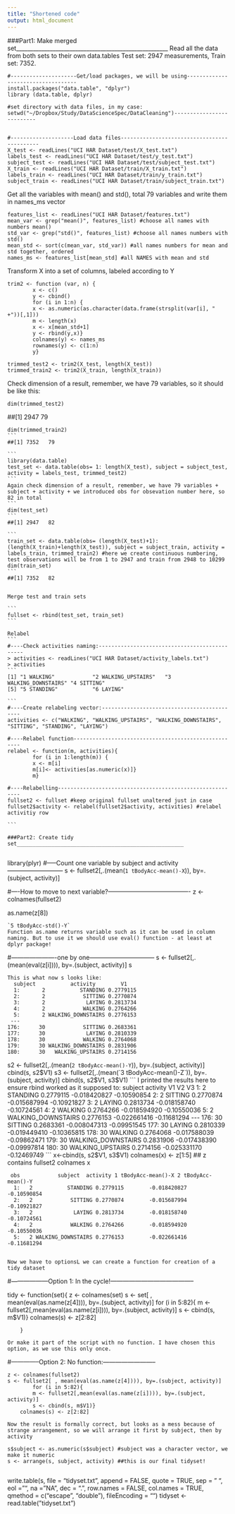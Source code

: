 ```yaml
---
title: "Shortened code"
output: html_document
---
```

###Part1: Make merged set______________________________________________________
Read all the data from both sets to their own data.tables
Test set: 2947 measurements, 
Train set: 7352.

```
#---------------------Get/load packages, we will be using-----------------------------------
install.packages("data.table", "dplyr")
library (data.table, dplyr)

#set directory with data files, in my case: setwd("~/Dropbox/Study/DataScienceSpec/DataCleaning")--------------------------


#--------------------Load data files--------------------------------------------
X_test <- readLines("UCI HAR Dataset/test/X_test.txt")
labels_test <- readLines("UCI HAR Dataset/test/y_test.txt")
subject_test <- readLines("UCI HAR Dataset/test/subject_test.txt")
X_train <- readLines("UCI HAR Dataset/train/X_train.txt")
labels_train <- readLines("UCI HAR Dataset/train/y_train.txt")
subject_train <- readLines("UCI HAR Dataset/train/subject_train.txt")
```

Get all the variables with mean() and std(), total 79 variables and write them in names_ms vector
```
features_list <- readLines("UCI HAR Dataset/features.txt")
mean_var <- grep("mean()", features_list) #choose all names with numbers mean()
std_var <- grep("std()", features_list) #choose all names numbers with std()
mean_std <- sort(c(mean_var, std_var)) #all names numbers for mean and std together, ordered
names_ms <- features_list[mean_std] #all NAMES with mean and std
```

Transform X into a set of columns, labeled according to Y
```
trim2 <- function (var, n) {
        x <- c()
        y <- cbind()
        for (i in 1:n) {
        x <- as.numeric(as.character(data.frame(strsplit(var[i], " +"))[,1]))
        m <- length(x)
        x <- x[mean_std+1]
        y <- rbind(y,x)}
        colnames(y) <- names_ms
        rownames(y) <- c(1:n)
        y}

trimmed_test2 <- trim2(X_test, length(X_test))
trimmed_train2 <- trim2(X_train, length(X_train))
```
Check dimension of a result, remember, we have 79 variables, so it should be like this:
```
dim(trimmed_test2)
```
##[1] 2947   79
````
dim(trimmed_train2)
```
##[1] 7352   79

```
library(data.table)
test_set <- data.table(obs= 1: length(X_test), subject = subject_test, activity = labels_test, trimmed_test2)
```
Again check dimension of a result, remember, we have 79 variables + subject + activity + we introduced obs for obsevation number here, so 82 in total
```
dim(test_set)
```
##[1] 2947   82

```
train_set <- data.table(obs= (length(X_test)+1): (length(X_train)+length(X_test)), subject = subject_train, activity = labels_train, trimmed_train2) #here we create continuous numbering, test observations will be from 1 to 2947 and train from 2948 to 10299 
dim(train_set)
```
##[1] 7352   82


Merge test and train sets

```
fullset <- rbind(test_set, train_set)
```

Relabel
```
#----Check activities naming:----------------------------------------------
> activities <- readLines("UCI HAR Dataset/activity_labels.txt")
> activities
```
[1] "1 WALKING"            "2 WALKING_UPSTAIRS"   "3 WALKING_DOWNSTAIRS" "4 SITTING"           
[5] "5 STANDING"           "6 LAYING"

```
#----Create relabeling vector:--------------------------------------------
activities <- c("WALKING", "WALKING_UPSTAIRS", "WALKING_DOWNSTAIRS", "SITTING", "STANDING", "LAYING")

#----Relabel function-----------------------------------------------------
relabel <- function(m, activities){
        for (i in 1:length(m)) {
        x <- m[i]
        m[i]<- activities[as.numeric(x)]}
        m}

#----Relabelling----------------------------------------------------------  
fullset2 <- fullset #keep original fullset unaltered just in case
fullset2$activity <- relabel(fullset2$activity, activities) #relabel activitiy row

```

###Part2: Create tidy set_____________________________________________________


````
library(plyr)
#-----Count one variable by subject and activity---------------------------
s <- fullset2[,.(mean(`1 tBodyAcc-mean()-X`)), by=.(subject, activity)]

#----How to move to next variable?----------------------------------------
z <- colnames(fullset2)

as.name(z[8])
```
`5 tBodyAcc-std()-Y`
Function as.name returns variable such as it can be used in column naming. But to use it we should use eval() function - at least at dplyr package!
```
#----------------------one by one--------------------------------
s <- fullset2[,.(mean(eval(z[i]))), by=.(subject, activity)]
s
```
This is what now s looks like:
  subject           activity        V1
  1:       2           STANDING 0.2779115
  2:       2            SITTING 0.2770874
  3:       2             LAYING 0.2813734
  4:       2            WALKING 0.2764266
  5:       2 WALKING_DOWNSTAIRS 0.2776153
 ---                                     
176:      30            SITTING 0.2683361
177:      30             LAYING 0.2810339
178:      30            WALKING 0.2764068
179:      30 WALKING_DOWNSTAIRS 0.2831906
180:      30   WALKING_UPSTAIRS 0.2714156
```
s2 <- fullset2[,.(mean(`2 tBodyAcc-mean()-Y`)), by=.(subject, activity)]
cbind(s, s2$V1)
s3 <- fullset2[,.(mean(`3 tBodyAcc-mean()-Z`)), by=.(subject, activity)]
cbind(s, s2$V1, s3$V1)
```
I printed the results here to ensure rbind worked as it supposed to:
subject           activity        V1           V2          V3
  1:       2           STANDING 0.2779115 -0.018420827 -0.10590854
  2:       2            SITTING 0.2770874 -0.015687994 -0.10921827
  3:       2             LAYING 0.2813734 -0.018158740 -0.10724561
  4:       2            WALKING 0.2764266 -0.018594920 -0.10550036
  5:       2 WALKING_DOWNSTAIRS 0.2776153 -0.022661416 -0.11681294
 ---                                                              
176:      30            SITTING 0.2683361 -0.008047313 -0.09951545
177:      30             LAYING 0.2810339 -0.019449410 -0.10365815
178:      30            WALKING 0.2764068 -0.017588039 -0.09862471
179:      30 WALKING_DOWNSTAIRS 0.2831906 -0.017438390 -0.09997814
180:      30   WALKING_UPSTAIRS 0.2714156 -0.025331170 -0.12469749
```
x<-cbind(s, s2$V1, s3$V1)
colnames(x) <- z[1:5] ## z contains fullset2 colnames
x
```
 obs            subject  activity 1 tBodyAcc-mean()-X 2 tBodyAcc-mean()-Y
  1:   2           STANDING 0.2779115        -0.018420827         -0.10590854
  2:   2            SITTING 0.2770874        -0.015687994         -0.10921827
  3:   2             LAYING 0.2813734        -0.018158740         -0.10724561
  4:   2            WALKING 0.2764266        -0.018594920         -0.10550036
  5:   2 WALKING_DOWNSTAIRS 0.2776153        -0.022661416         -0.11681294


Now we have to optionsL we can create a function for creation of a tidy dataset
```
#------------------Option 1: In the cycle!-----------------------------------------

tidy <- function(set){
    z <- colnames(set)
    s <- set[ , mean(eval(as.name(z[4]))), by=.(subject, activity)]
        for (i in 5:82){
        m <- fullset2[,mean(eval(as.name(z[i]))), by=.(subject, activity)]
        s <- cbind(s, m$V1)}
    colnames(s) <- z[2:82]

        }
```
Or make it part of the script with no function. I have chosen this option, as we use this only once.

```
#--------------Option 2: No function:--------------------------

    z <- colnames(fullset2)
    s <- fullset2[ , mean(eval(as.name(z[4]))), by=.(subject, activity)]
            for (i in 5:82){
            m <- fullset2[,mean(eval(as.name(z[i]))), by=.(subject, activity)]
            s <- cbind(s, m$V1)}
        colnames(s) <- z[2:82]
```
Now the result is formally correct, but looks as a mess because of strange arrangement, so we will arrange it first by subject, then by activity

```
    s$subject <- as.numeric(s$subject) #subject was a character vector, we make it numeric
    s <- arrange(s, subject, activity) ##this is our final tidyset!
        

write.table(s, file = "tidyset.txt", append = FALSE, quote = TRUE, sep = " ",
            eol = "\n", na = "NA", dec = ".", row.names = FALSE,
            col.names = TRUE, qmethod = c("escape", "double"),
            fileEncoding = "")
tidyset <- read.table("tidyset.txt")




        
        